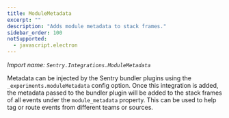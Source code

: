 ```yaml
---
title: ModuleMetadata
excerpt: ""
description: "Adds module metadata to stack frames."
sidebar_order: 100
notSupported:
  - javascript.electron
---
```


_Import name: `Sentry.Integrations.ModuleMetadata`_

Metadata can be injected by the Sentry bundler plugins using the `_experiments.moduleMetadata` config option.
Once this integration is added, the metadata passed to the bundler plugin will be added to the stack frames of all events under the `module_metadata` property. This can be used to help tag or route events from different teams
or sources.

<PlatformContent includePath="configuration/module-metadata" />

